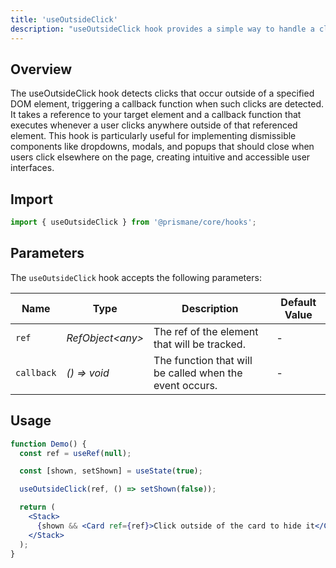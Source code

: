 ---
title: 'useOutsideClick'
description: "useOutsideClick hook provides a simple way to handle a click out of the element's constraints."
---

## Overview
The useOutsideClick hook detects clicks that occur outside of a specified DOM element, triggering a callback function when such clicks are detected. It takes a reference to your target element and a callback function that executes whenever a user clicks anywhere outside of that referenced element. This hook is particularly useful for implementing dismissible components like dropdowns, modals, and popups that should close when users click elsewhere on the page, creating intuitive and accessible user interfaces.

## Import

```js
import { useOutsideClick } from '@prismane/core/hooks';
```

## Parameters

The `useOutsideClick` hook accepts the following parameters:

| Name       | Type              | Description                                             | Default Value |
| ---------- | ----------------- | ------------------------------------------------------- | ------------- |
| `ref`      | _RefObject\<any>_ | The ref of the element that will be tracked.            | -             |
| `callback` | _() => void_      | The function that will be called when the event occurs. | -             |

## Usage

```jsx preview
function Demo() {
  const ref = useRef(null);

  const [shown, setShown] = useState(true);

  useOutsideClick(ref, () => setShown(false));

  return (
    <Stack>
      {shown && <Card ref={ref}>Click outside of the card to hide it</Card>}
    </Stack>
  );
}
```
